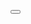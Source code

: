 <noinclude>
{{X/Template
|description=
<p>This widget adds a toggle button for collapsable elements.</p>
|templates=
{{X/Template/Template|1|template=Section/Define}}
{{X/Template/Template|2|template=Section/Transclude}}
{{X/Template/Widget|3|widget=Button}}
|templatedata=
<templatedata>
{
    "description": "",
    "params": {
        "id": {
            "label": "id",
            "type": "string",
            "description": "HTML id for the button element."
        },
        "class": {
            "label": "class",
            "type": "string",
            "description": "CSS classes for the button element."
        },
        "role": {
            "label": "role",
            "type": "string",
            "description": "Role of the button element."
        },
        "title": {
            "label": "title",
            "type": "string",
            "description": "HTML title of the button element."
        },
        "datatoggle": {
            "label": "data-toggle",
            "type": "string",
            "required": true,
            "description": "data-toggle options.",
            "suggestedvalues": ["collapse", "tab", "dropdown", "..."]
        },
        "datatarget": {
            "label": "data-target",
            "type": "string",
            "required": true,
            "description": "HTML id of the data-target."
        },
        "datadismiss": {
            "label": "data-dismiss",
            "type": "string",
            "description": "data-dismiss options",
            "suggestedvalues": ["modal", "undefined"]
        },
        "ariaselected": {
            "label": "aria-selected",
            "type": "string",
            "description": "aria-selected value of the button element.",
            "suggestedvalues": ["true", "false"]
        },
        "arialabel": {
            "label": "aria-label",
            "type": "string",
            "description": "aria-label value of the button element."
        },
        "label": {
            "label": "Label",
            "type": "string",
            "description": "Button label (text)."
        },
        "labelclass": {
            "label": "Label classes",
            "type": "string",
            "description": "CSS classes for the button label; use FontAwesome classes to add an icon."
        }
    }
}
</templatedata>
}}</noinclude><includeonly><button
class="<!--{$class|default:''|escape:'html'}-->"
id="<!--{$id|default:''|escape:'html'}-->"
type="button"
role="<!--{$role|default:''|escape:'html'}-->"
data-toggle="<!--{$datatoggle|default:''|escape:'html'}-->"
data-dismiss="<!--{$datadismiss|default:''|escape:'html'}-->"
data-target="#<!--{$datatarget|default:''|escape:'html'}-->"
aria-controls="<!--{$datatarget|default:''|escape:'html'}-->"
aria-expanded="false"
aria-selected="<!--{$ariaselected|default:''|escape:'html'}-->"
aria-label="<!--{$arialabel|default:''|escape:'html'}-->"
title="<!--{$title|default:''|escape:'html'}-->">
<span class="<!--{$labelclass|default:''|escape:'html'}-->"><!--{$label|default:''|escape:'html'}--></span></button></includeonly>